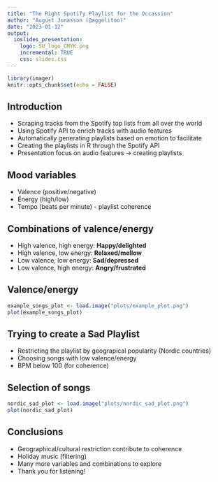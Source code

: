 ```yaml
---
title: "The Right Spotify Playlist for the Occassion"
author: "August Jonasson (@aggelitoo)"
date: "2023-01-12"
output:
  ioslides_presentation:
    logo: SU_logo_CMYK.png
    incremental: TRUE
    css: slides.css
---
```


```r
library(imager)
knitr::opts_chunk$set(echo = FALSE)
```

## Introduction
- Scraping tracks from the Spotify top lists from all over the world
- Using Spotify API to enrich tracks with audio features
- Automatically generating playlists based on emotion to facilitate
- Creating the playlists in R through the Spotify API
- Presentation focus on audio features -> creating playlists

## Mood variables
- Valence (positive/negative)
- Energy (high/low)
- Tempo (beats per minute) - playlist coherence

## Combinations of valence/energy
- High valence, high energy: **Happy/delighted**
- High valence, low energy: **Relaxed/mellow**
- Low valence, low energy: **Sad/depressed**
- Low valence, high energy: **Angry/frustrated**

## Valence/energy

```r
example_songs_plot <- load.image("plots/example_plot.png")
plot(example_songs_plot)
```

## Trying to create a Sad Playlist

- Restricting the playlist by geograpical popularity (Nordic countries)
- Choosing songs with low valence/energy
- BPM below 100 (for coherence)

## Selection of songs
```r
nordic_sad_plot <- load.image("plots/nordic_sad_plot.png")
plot(nordic_sad_plot)
```

## Conclusions

- Geographical/cultural restriction contribute to coherence
- Holiday music (filtering)
- Many more variables and combinations to explore
- Thank you for listening!

